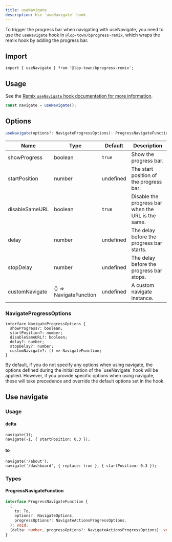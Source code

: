 ```yaml
---
title: useNavigate
description: Use `useNavigate` hook
---
```


To trigger the progress bar when navigating with useNavigate, you need to use the `useNavigate` hook in `@lop-town/bprogress-remix`, which wraps the remix hook by adding the progress bar.

## Import

```tsx
import { useNavigate } from '@lop-town/bprogress-remix';
```

## Usage

See the [Remix `useNavigate` hook documentation for more information](https://remix.run/docs/en/main/hooks/use-navigate).

```ts
const navigate = useNavigate();
```

## Options

```ts
useNavigate(options?: NavigateProgressOptions): ProgressNavigateFunction
```

| Name           | Type                   | Default   | Description                                        |
| -------------- | ---------------------- | --------- | -------------------------------------------------- |
| showProgress   | boolean                | `true`    | Show the progress bar.                             |
| startPosition  | number                 | undefined | The start position of the progress bar.            |
| disableSameURL | boolean                | `true`    | Disable the progress bar when the URL is the same. |
| delay          | number                 | undefined | The delay before the progress bar starts.          |
| stopDelay      | number                 | undefined | The delay before the progress bar stops.           |
| customNavigate | () => NavigateFunction | undefined | A custom navigate instance.                        |

### NavigateProgressOptions

```tsx
interface NavigateProgressOptions {
  showProgress?: boolean;
  startPosition?: number;
  disableSameURL?: boolean;
  delay?: number;
  stopDelay?: number;
  customNavigate?: () => NavigateFunction;
}
```

<Callout title="Note">
  By default, if you do not specify any options when using navigate, the options
  defined during the initialization of the `useNavigate` hook will be applied.
  However, if you provide specific options when using navigate, these will take
  precedence and override the default options set in the hook.
</Callout>

## Use navigate

### Usage

#### delta

```tsx
navigate(1);
navigate(-1, { startPosition: 0.3 });
```

#### to

```tsx
navigate('/about');
navigate('/dashboard', { replace: true }, { startPosition: 0.3 });
```

### Types

#### ProgressNavigateFunction

```ts
interface ProgressNavigateFunction {
  (
    to: To,
    options?: NavigateOptions,
    progressOptions?: NavigateActionsProgressOptions,
  ): void;
  (delta: number, progressOptions?: NavigateActionsProgressOptions): void;
}
```
